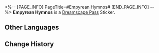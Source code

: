 <%-- [PAGE_INFO]
PageTitle=#Empyrean Hymnos#
[END_PAGE_INFO] --%>
{{Stub|Location information}}
{{Item Infobox
|id          = 223155
|image       = Dreamscape Pass Sticker Empyrean Hymnos.png
|type        = Dreamscape Pass Sticker
|type2       = City That Never Sleeps Stickers
|invCategory = 
|rarity      = 4
|effect      = 
|description = Digital stickers that can be used to decorate the pages of the Dreamtour Handbook. They come in many different styles.
|source1     = [[Gaze upon the Penacony Grand Theater from afar at the Golden Hour]]
}}
{{Description|Those were most likely the most wondrous two hours in your life.}}
'''Empyrean Hymnos''' is a [[Dreamscape Pass]] Sticker.

==Other Languages==
{{Other Languages
|en   = Empyrean Hymnos
|zhs  = 颉颃天籁
|zht  = 頡頏天籟
|ja   = エンピリアン・ハーモニー
|ko   = 창공으로 치솟는 천뢰
|es   = Himno empíreo
|fr   = Hymnes de l'Empyrée
|ru   = Гимн Эмпиреев
|th   = เสียงแห่งสรวงสวรรค์
|vi   = Khúc Hát Thiên Đường
|de   = Himmelsflug
|id   = Himne Bergema
|pt   = Empyrean Hymnos
}}

==Change History==
{{Change History|2.0}}
